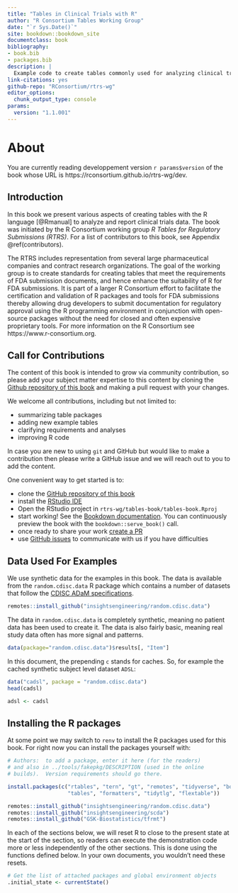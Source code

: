 ```yaml
--- 
title: "Tables in Clinical Trials with R"
author: "R Consortium Tables Working Group"
date: "`r Sys.Date()`"
site: bookdown::bookdown_site
documentclass: book
bibliography:
- book.bib
- packages.bib
description: |
  Example code to create tables commonly used for analyzing clinical trials data.
link-citations: yes
github-repo: "RConsortium/rtrs-wg"
editor_options:
  chunk_output_type: console
params:
  version: "1.1.001"
---
```


# About

<!---You are currently reading version `r params$version` of the book whose URL is https://rconsortium.github.io/rtrs-wg/. 

The future version named *dev* version, currently being prepared, is 
available at the URL https://rconsortium.github.io/rtrs-wg/dev/.--->

You are currently reading developpement version `r params$version` 
of the book whose URL is https://rconsortium.github.io/rtrs-wg/dev. 

## Introduction

In this book we present various aspects of creating tables with the R language [@Rmanual]
to analyze and report clinical trials data. The book was initiated by the
R Consortium working group *R Tables for Regulatory Submissions (RTRS)*.  For a list of contributors to this book, see Appendix \@ref(contributors).

The RTRS includes
representation from several large pharmaceutical companies and contract research organizations.
The goal
of the working group is to create standards for creating tables that meet the
requirements of FDA submission documents, and hence enhance the suitability of R
for FDA submissions. It is part of a larger R Consortium effort to facilitate
the certification and validation of R packages and tools for FDA submissions
thereby allowing drug developers to submit documentation for regulatory approval
using the R programming environment in conjunction with open-source packages
without the need for closed and often expensive proprietary tools.
For more information on the R Consortium see https://www.r-consortium.org.

## Call for Contributions

The content of this book is intended to grow via community contribution, so please
add your subject matter expertise to this content by cloning the [Github repository of this book](https://github.com/RConsortium/rtrs-wg) and making a pull request with your changes.

We welcome all contributions, including but not limited to:

 - summarizing table packages 
 - adding new example tables
 - clarifying requirements and analyses
 - improving R code

In case you are new to using `git` and GitHub but would like to make a
contribution then please write a GitHub issue and we will reach out to you to
add the content.

One convenient way to get started is to:

  - clone the [GitHub repository of this book](https://github.com/RConsortium/rtrs-wg)
  - install the [RStudio IDE](https://www.rstudio.com/products/rstudio/download/)
  - Open the RStudio project in `rtrs-wg/tables-book/tables-book.Rproj`
  - start working! See the [Bookdown documentation](https://bookdown.org/yihui/bookdown/).  You can 
continuously preview the book with the `bookdown::serve_book()` call.
  - once ready to share your work [create a PR](https://docs.github.com/en/pull-requests/collaborating-with-pull-requests/proposing-changes-to-your-work-with-pull-requests/creating-a-pull-request)
  - use [GitHub issues](https://github.com/RConsortium/rtrs-wg/issues) to communicate with us if you have difficulties


## Data Used For Examples

We use synthetic data for the examples in this book. The data is available from the
`random.cdisc.data` R package which contains a number of datasets that follow the 
[CDISC ADaM specifications](https://www.cdisc.org/standards/foundational/adam).

```r
remotes::install_github("insightsengineering/random.cdisc.data")
```

The data in `random.cdisc.data` is completely synthetic, meaning no patient data
has been used to create it. The data is also fairly basic, meaning real study 
data often has more signal and patterns.

```r
data(package="random.cdisc.data")$results[, "Item"]
```

In this document, the prepending `c` stands for caches. So, for example the cached 
synthetic subject level dataset `ADSL`:

```r
data("cadsl", package = "random.cdisc.data")
head(cadsl)

adsl <- cadsl
```

## Installing the R packages

At some point we may switch to `renv` to install the R packages used 
for this book. For right now you can install the packages yourself with:

```r
# Authors:  to add a package, enter it here (for the readers)
# and also in ../tools/fakepkg/DESCRIPTION (used in the online
# builds).  Version requirements should go there.

install.packages(c("rtables", "tern", "gt", "remotes", "tidyverse", "bookdown",
                   "tables", "formatters", "tidytlg", "flextable"))

remotes::install_github("insightsengineering/random.cdisc.data")
remotes::install_github("insightsengineering/scda")
remotes::install_github("GSK-Biostatistics/tfrmt")
```

In each of the sections below, we will reset R to close to the
present state at the start of the section, so readers can execute the demonstration
code more or less independently of the other sections. This is done using
the functions defined below. In your own documents, you wouldn't 
need these resets.

```r
# Get the list of attached packages and global environment objects
.initial_state <- currentState()
```


